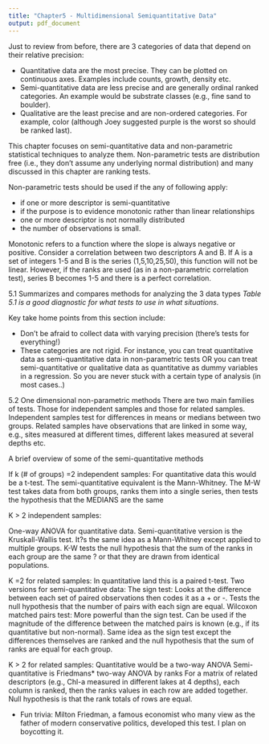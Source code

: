 ```yaml
---
title: "Chapter5 - Multidimensional Semiquantitative Data"
output: pdf_document
---
```

Just to review from before, there are 3 categories of data that depend on their relative precision: 

-  Quantitative data are the most precise. They can be plotted on continuous axes. Examples include counts, growth, density etc.
-  Semi-quantitative data are less precise and are generally ordinal ranked categories. An example would be substrate classes (e.g., fine sand to boulder). 
-  Qualitative are the least precise and are non-ordered categories. For example, color (although Joey suggested purple is the worst so should be ranked last).

This chapter focuses on semi-quantitative data and non-parametric statistical techniques to analyze them. Non-parametric tests are distribution free (i.e., they don't assume any underlying normal distribution) and many discussed in this chapter are ranking tests.

Non-parametric tests should be used if the any of following apply: 

-  if one or more descriptor is semi-quantitative
-  if the purpose is to evidence monotonic rather than linear relationships
-  one or more descriptor is not normally distributed
-  the number of observations is small.

Monotonic refers to a function where the slope is always negative or positive. Consider a correlation between two descriptors A and B. If A is a set of integers 1-5 and B is the series (1,5,10,25,50), this function will not be linear. However, if the ranks are used (as in a non-parametric correlation test), series B becomes 1-5 and there is a perfect correlation.

5.1 Summarizes and compares methods for analyzing the 3 data types
*Table 5.1 is a good diagnostic for what tests to use in what situations.*

Key take home points from this section include:

-  Don't be afraid to collect data with varying precision (there's tests for everything!)
-  These categories are not rigid. For instance, you can treat quantitative data as semi-quantitative data in non-parametric tests OR you can treat semi-quantitative or qualitative data as quantitative as dummy variables in a regression. So you are never stuck with a certain type of analysis (in most cases..)

5.2 One dimensional non-parametric methods
There are two main families of tests. Those for independent samples and those for related samples. Independent samples test for differences in means or medians between two groups. Related samples have observations that are linked in some way, e.g., sites measured at different times, different lakes measured at several depths etc.

A brief overview of some of the semi-quantitative methods

If k (# of groups) =2 independent samples:
For quantitative data this would be a t-test. The semi-quantitative equivalent is the Mann-Whitney. The M-W test takes data from both groups, ranks them into a single series, then tests the hypothesis that the MEDIANS are the same

K > 2 independent samples:

One-way ANOVA for quantitative data. Semi-quantitative version is the Kruskall-Wallis test. It?s the same idea as a Mann-Whitney except applied to multiple groups. K-W tests the null hypothesis that the sum of the ranks in each group are the same ? or that they are drawn from identical populations.

K =2 for related samples: 
In quantitative land this is a paired t-test.
Two versions for semi-quantitative data:
The sign test: Looks at the difference between each set of paired observations then codes it as a  + or -. Tests the null hypothesis that the number of pairs with each sign are equal.
Wilcoxon matched pairs test: More powerful than the sign test. Can be used if the magnitude of the difference between the matched pairs is known (e.g., if its quantitative but non-normal). Same idea as the sign test except the differences themselves are ranked and the null hypothesis that the sum of ranks are equal for each group.

K > 2 for related samples:
Quantitative would be a two-way ANOVA
Semi-quantitative is Friedmans* two-way ANOVA by ranks
For a matrix of related descriptors (e.g., Chl-a measured in different lakes at 4 depths), each column is ranked, then the ranks values in each row are added together. Null hypothesis is that the rank totals of rows are equal.


* Fun trivia: Milton Friedman, a famous economist who many view as the father of modern conservative politics, developed this test. I plan on boycotting it.













